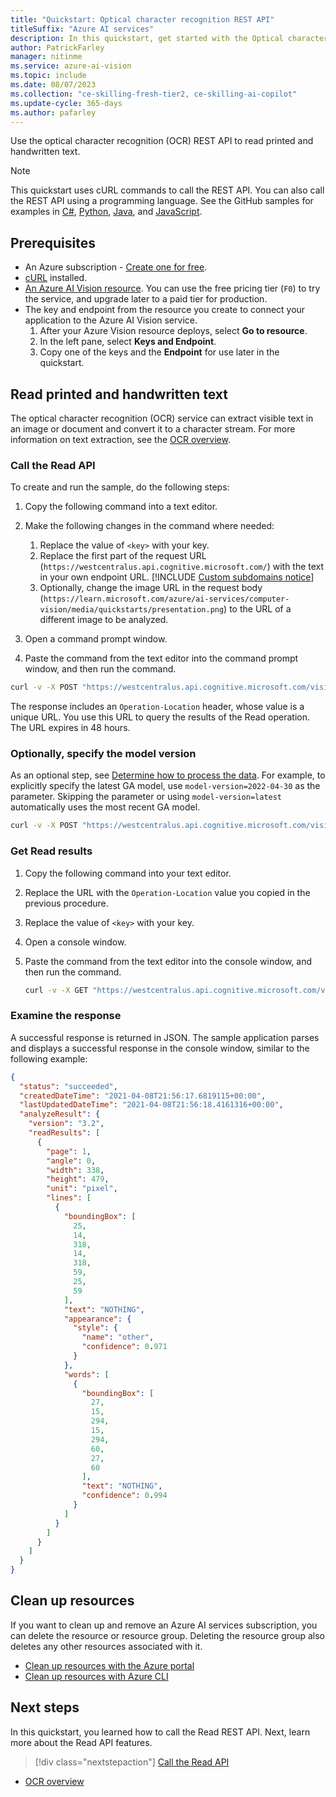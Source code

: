 ```yaml
---
title: "Quickstart: Optical character recognition REST API"
titleSuffix: "Azure AI services"
description: In this quickstart, get started with the Optical character recognition REST API.
author: PatrickFarley
manager: nitinme
ms.service: azure-ai-vision
ms.topic: include
ms.date: 08/07/2023
ms.collection: "ce-skilling-fresh-tier2, ce-skilling-ai-copilot"
ms.update-cycle: 365-days
ms.author: pafarley
---
```


Use the optical character recognition (OCR) REST API to read printed and handwritten text.

> [!NOTE]
> This quickstart uses cURL commands to call the REST API. You can also call the REST API using a programming language. See the GitHub samples for examples in [C#](https://github.com/Azure-Samples/cognitive-services-quickstart-code/tree/master/dotnet/ComputerVision/REST), [Python](https://github.com/Azure-Samples/cognitive-services-quickstart-code/tree/master/python/ComputerVision/REST), [Java](https://github.com/Azure-Samples/cognitive-services-quickstart-code/tree/master/java/ComputerVision/REST), and [JavaScript](https://github.com/Azure-Samples/cognitive-services-quickstart-code/tree/master/javascript/ComputerVision/REST).

## Prerequisites

- An Azure subscription - [Create one for free](https://azure.microsoft.com/free/cognitive-services/).
- [cURL](https://curl.haxx.se/) installed.
- <a href="https://portal.azure.com/#create/Microsoft.CognitiveServicesComputerVision" title="create a Vision resource" target="_blank">An Azure AI Vision resource</a>. You can use the free pricing tier (`F0`) to try the service, and upgrade later to a paid tier for production.
- The key and endpoint from the resource you create to connect your application to the Azure AI Vision service.
  1. After your Azure Vision resource deploys, select **Go to resource**.
  1. In the left pane, select **Keys and Endpoint**.
  1. Copy one of the keys and the **Endpoint** for use later in the quickstart.

## Read printed and handwritten text

The optical character recognition (OCR) service can extract visible text in an image or document and convert it to a character stream. For more information on text extraction, see the [OCR overview](../overview-ocr.md).

### Call the Read API

To create and run the sample, do the following steps:

1. Copy the following command into a text editor.
1. Make the following changes in the command where needed:

   1. Replace the value of `<key>` with your key.
   1. Replace the first part of the request URL (`https://westcentralus.api.cognitive.microsoft.com/`) with the text in your own endpoint URL.
        [!INCLUDE [Custom subdomains notice](../../includes/cognitive-services-custom-subdomains-note.md)]
    1. Optionally, change the image URL in the request body (`https://learn.microsoft.com/azure/ai-services/computer-vision/media/quickstarts/presentation.png`) to the URL of a different image to be analyzed.
1. Open a command prompt window.
1. Paste the command from the text editor into the command prompt window, and then run the command.

```bash
curl -v -X POST "https://westcentralus.api.cognitive.microsoft.com/vision/v3.2/read/analyze" -H "Content-Type: application/json" -H "Ocp-Apim-Subscription-Key: <subscription key>" --data-ascii "{'url':'https://learn.microsoft.com/azure/ai-services/computer-vision/media/quickstarts/presentation.png'}"
```

The response includes an `Operation-Location` header, whose value is a unique URL. You use this URL to query the results of the Read operation. The URL expires in 48 hours.

### Optionally, specify the model version

As an optional step, see [Determine how to process the data](../how-to/call-read-api.md#determine-how-to-process-the-data-optional). For example, to explicitly specify the latest GA model, use `model-version=2022-04-30` as the parameter. Skipping the parameter or using `model-version=latest` automatically uses the most recent GA model.

```bash
curl -v -X POST "https://westcentralus.api.cognitive.microsoft.com/vision/v3.2/read/analyze?model-version=2022-04-30" -H "Content-Type: application/json" -H "Ocp-Apim-Subscription-Key: <subscription key>" --data-ascii "{'url':'https://learn.microsoft.com/azure/ai-services/computer-vision/media/quickstarts/presentation.png'}"
```

### Get Read results

1. Copy the following command into your text editor.
1. Replace the URL with the `Operation-Location` value you copied in the previous procedure.
1. Replace the value of `<key>` with your key.
1. Open a console window.
1. Paste the command from the text editor into the console window, and then run the command.

   ```bash
   curl -v -X GET "https://westcentralus.api.cognitive.microsoft.com/vision/v3.2/read/analyzeResults/{operationId}" -H "Ocp-Apim-Subscription-Key: {key}" --data-ascii "{body}" 
   ```

### Examine the response

A successful response is returned in JSON. The sample application parses and displays a successful response in the console window, similar to the following example:

```json
{
  "status": "succeeded",
  "createdDateTime": "2021-04-08T21:56:17.6819115+00:00",
  "lastUpdatedDateTime": "2021-04-08T21:56:18.4161316+00:00",
  "analyzeResult": {
    "version": "3.2",
    "readResults": [
      {
        "page": 1,
        "angle": 0,
        "width": 338,
        "height": 479,
        "unit": "pixel",
        "lines": [
          {
            "boundingBox": [
              25,
              14,
              318,
              14,
              318,
              59,
              25,
              59
            ],
            "text": "NOTHING",
            "appearance": {
              "style": {
                "name": "other",
                "confidence": 0.971
              }
            },
            "words": [
              {
                "boundingBox": [
                  27,
                  15,
                  294,
                  15,
                  294,
                  60,
                  27,
                  60
                ],
                "text": "NOTHING",
                "confidence": 0.994
              }
            ]
          }
        ]
      }
    ]
  }
}

```

## Clean up resources

If you want to clean up and remove an Azure AI services subscription, you can delete the resource or resource group. Deleting the resource group also deletes any other resources associated with it.

- [Clean up resources with the Azure portal](../../multi-service-resource.md?pivots=azportal#clean-up-resources)
- [Clean up resources with Azure CLI](../../multi-service-resource.md?pivots=azcli#clean-up-resources)

## Next steps

In this quickstart, you learned how to call the Read REST API. Next, learn more about the Read API features.

> [!div class="nextstepaction"]
>[Call the Read API](../how-to/call-read-api.md)

* [OCR overview](../overview-ocr.md)
